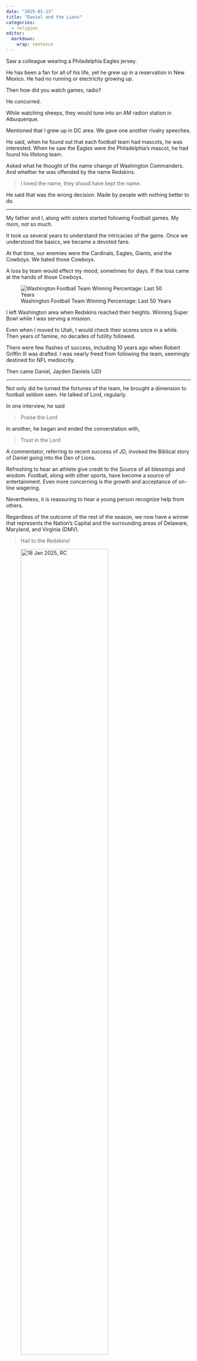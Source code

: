 ```yaml
---
date: "2025-01-23"
title: "Daniel and the Lions"
categories:
  - religion
editor: 
  markdown: 
    wrap: sentence
---
```


Saw a colleague wearing a Philadelphia Eagles jersey.

He has been a fan for all of his life, yet he grew up in a reservation in New Mexico.
He had no running or electricity growing up.

Then how did you watch games, radio?

He concurred.

While watching sheeps, they would tune into an AM radion station in Albuquerque.

Mentioned that I grew up in DC area.
We gave one another rivalry speeches.

He said, when he found out that each football team had mascots, he was interested.
When he saw the Eagles were the Philadelphia's mascot, he had found his lifelong team.

Asked what he thought of the name change of Washington Commanders.
And whether he was offended by the name Redskins.

> I loved the name, they shoud have kept the name.

He said that was the wrong decision.
Made by people with nothing better to do.

------------------------------------------------------------------------

My father and I, along with sisters started following Football games.
My mom, not so much.

It took us several years to understand the intricacies of the game.
Once we understood the basics, we became a devoted fans.

At that time, our enemies were the Cardinals, Eagles, Giants, and the Cowboys.
We hated those Cowboys.

A loss by team would effect my mood, sometimes for days.
If the loss came at the hands of those Cowboys.

![Washington Football Team Winning Percentage: Last 50 Years](images/fig-chart-1.png)

I left Washington area when Redskins reached their heights.
Winning Super Bowl while I was serving a mission.

Even when I moved to Utah, I would check their scores once in a while.
Then years of famine, no decades of futility followed.

There were few flashes of success, including 10 years ago when Robert Griffin III was drafted.
I was nearly freed from following the team, seemingly destined for NFL mediocrity.

Then came Daniel, Jayden Daniels (JD)

------------------------------------------------------------------------

Not only did he turned the fortunes of the team, he brought a dimension to football seldom seen.
He talked of Lord, regularly.

In one interview, he said

> Praise the Lord

In another, he began and ended the converstation with,

> Trust in the Lord

A commentator, referring to recent success of JD, invoked the Biblical story of Daniel going into the Den of Lions.

Refreshing to hear an athlete give credit to the Source of all blessings and wisdom.
Football, along with other sports, have become a source of entertainment.
Even more concerning is the growth and acceptance of on-line wagering.

Nevertheless, it is reassuring to hear a young person recognize help from others.

Regardless of the outcome of the rest of the season, we now have a winner that represents the Nation's Capital and the surrounding areas of Delaware, Maryland, and Virginia (DMV).

> Hail to the Redskins!

![18 Jan 2025, RC](images/DSC_8192~2.JPG){width=75%}
